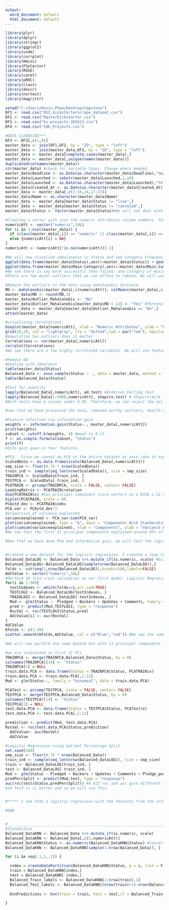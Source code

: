 ---
output:
  word_document: default
  html_document: default
---
```{r}
library(plyr)
library(dplyr)
library(stringr)
library(ggplot2)
library(usdm)
library(corrplot)
library(Hmisc)
library(FSelector)
library(ROSE)
library(caret)
library(pROC)
library(class) 
library(descr)
library(nortest)
library(magrittr)
```


```{r}
setwd("C:/Users/Kevin.Phan/Desktop/Capstone")
DF1 <- read.csv("DSI_kickstarterscrape_dataset.csv")
DF2 <- read.csv("MasterKickstarter.csv")
DF3 <- read.csv("ks-projects-201612.csv")
DF4 <- read.csv("18k_Projects.csv")
```


```{r}
#DATA CLEANSING***
DF3 <- DF3[,c(1,8)]
master_data <- join(DF1,DF2, by = "ID", type = "left")
master_data <- join(master_data,DF3, by = "ID", type = "left")
master_data <- master_data[complete.cases(master_data),]
master_data <- master_data[,unique(names(master_data))]
duplicated(colnames(master_data))
str(master_data) #check for variable types. Change where meeded. 
master_data$Deadline <- as.Date(as.character(master_data$Deadline),"%m/%d/%y")
master_data$Launched <- substr(master_data$Launched,1,10)
master_data$Launched <- as.Date(as.character(master_data$Launched),"%Y-%m-%d")
master_data$Created_At <- as.Date(as.character(master_data$Created_At),"%m/%d/%y")
master_data <- master_data[,c(1:16,24,17:23)]
master_data$Name <- as.character(master_data$Name)
master_data <- master_data[master_data$Status != "live",]
master_data <- master_data[master_data$Status != "canceled",]
master_data$Status <- factor(master_data$Status)#We will not deal with live and cancelled in this analysis.
```

```{r}
#Creating a vector with just the numeric attributes column numbers. This way we can easily reference for them when using alogrithms that can only take numeric attirubtes such as PCA and mahalanobis. 
numericAtt <- vector("numeric",10L)
for (i in 1:ncol(master_data)) {
  if (class(master_data[,i]) == "numeric" || class(master_data[,i]) == "integer" ){numericAtt[i] = i}
  else {numericAtt[i] = NA}
}
numericAtt <- numericAtt[!is.na(numericAtt)][-1]
```


```{r}
#We will now visualize imbalanaces in Status and see Category Frequencies
ggplot(data.frame(master_data$Status),aes(x=master_data$Status)) + geom_bar()
ggplot(data.frame(master_data$Main.Category),aes(x=master_data$Main.Category)) + geom_bar()
#We see there is way more successful then failed. and category of music is alot more than others. We will fix this in the next step
#There are few major outliers that we can afford to remove. We will use mahalanobis distance.Multivariate
```


```{r}
#Remove the outliers in the data using mahalanobis distance. 
MD <- mahalanobis(master_data[,c(numericAtt)], colMeans(master_data[,c(numericAtt)]),cov(master_data[,c(numericAtt)]),tol=1e-20)
master_data$MD <- round(MD,3)
master_data$Outlier_Mahalanobis <- "No"
master_data$Outlier_Mahalanobis[master_data$MD > 12] <- "Yes" #Threshold i did chose was 9. 
master_data <- master_data[master_data$Outlier_Mahalanobis == "No",]
attach(master_data)
```


```{r}
#visualizing correlations. 
boxplot(master_data[numericAtt], xlab = "Numeric Attributes", ylab = "Count", main = "Boxplots of All Numeric Attributes")
grid(20,20, col = "lightgray", lty = "dotted",lwd = par("lwd"), equilogs = TRUE) 
#population has outliers does it matter 
Correlations <- cor(master_data[,numericAtt])
corrplot(Correlations) 
#We see there are a few highly correlated variables. We will use feature selection. 
```


```{r}
#Remove NA
#Dealing with imbalance 
table(master_data$Status)
Balanced_Data <- ovun.sample(Status ~ ., data = master_data, method = "both",p = 0.5)$data #Utilizes both over and under sampling. ** DEBUG ROSE**
table(Balanced_Data$Status)
```

```{r}
#Test for nomality
lapply(Balanced_Data[,numericAtt], ad.test) #Anderson Darling Test
lapply(Balanced_Data[1:5000,numericAtt], shapiro.test) # Shapiro-Wilk Test 
#Both tests have p values under 0.05. Therefore, we can reject the null hypothesis of normality. 
```

```{r}
#now that we have processed the data, removed worthy outliers, dealth with imbalanace, tested for normality and saw visually what our data is like, we can go ahead and perform feature selection and extraction via information 

#Feature Selection via information gain
weights <- information.gain(Status~., master_data[,numericAtt])
print(weights)
subset <- cutoff.k(weights, 4) #mean is 0.13
f <- as.simple.formula(subset, "Status")
print(f)
#Info gain gave us four features. 
```


```{r}
#PCA - Since we cannot do PCA on the entire dataset at once (due to exposing the test set), we will use a 70/30 split and perform PCA on the training set. Once we obtain our principal components, we will run a logisitc regression with it in the next step. 
ScaledData <- as.data.frame(scale(Balanced_Data[,numericAtt]))
smp_size <- floor(0.75 * nrow(ScaledData))
train_ind <- sample(seq_len(nrow(ScaledData)), size = smp_size)
TRAINPCA <- ScaledData[train_ind, ]
TESTPCA <- ScaledData[-train_ind, ]
PCATRAIN <- prcomp(TRAINPCA, scale = FALSE, center= FALSE)
LoadingMatrix <- PCATRAIN$rotation
dim(PCATRAIN$x) #has principal component score vectors in a 8336 x 12 matrix.
biplot(PCATRAIN, scale = 0)
PCAstd_dev <- PCATRAIN$sdev
PCA_var <- PCAstd_dev^2
#proportion of variance explained
varianceexplained <- PCA_var/sum(PCA_var)
plot(varianceexplained, type = "b", main = 'Components With Standardization')
plot(cumsum(varianceexplained), xlab = "Components", ylab = "Variance Explained")
#We see that the first 11 principal components explained around 95% of the variance in the data. We will go with that. 
```








```{r}

#Now that we have done PCA and information gain, we will test the logisitc regression agains the features determined by the information gain as well as the principal components. We will use each.  


#Created a new dataset for the logisitc regression. I created a loop to test the model under different amounts of trianing data folds. 
Balanced_DataLOG <- Balanced_Data %>% mutate_if(is.numeric, scale) #Scaling Balanced Data Set
Balanced_DataLOG<-Balanced_DataLOG[sample(nrow(Balanced_DataLOG)),]
folds <- cut(seq(1,nrow(Balanced_DataLOG)),breaks=100,labels=FALSE)
AUCValue <- vector("numeric",10L)
#Perform 10 fold cross validation on our first model: Logistic Regression
for(i in 1:30){
  testIndexes <- which(folds==i,arr.ind=TRUE)
  TESTLOGI <- Balanced_DataLOG[testIndexes, ]
  TRAINLOGI <- Balanced_DataLOG[-testIndexes, ]
  Mod <- glm(Status ~  Pledged + Backers + Updates + Comments, family = "binomial", data = TRAINLOGI)
  pred <- predict(Mod,TESTLOGI, type = "response")
  RocVal <- roc(TESTLOGI$Status,pred)
  AUCValue[i] <- auc(RocVal)
}
AUCValue
KFolds <- c(1:30)
scatter.smooth(KFolds,AUCValue, col = c("Blue","red")) #We see the same pattern. I say about 21 folds is optimal.v AUC = 0.9529070
```
```{r}

#We will now perform the same method but with 11 principal components

#we are interested in first 11 PCs
TRAINPCA <- merge(TRAINPCA,Balanced_Data$Status, by = 0)
colnames(TRAINPCA)[14] <- "Status"
TRAINPCA[1] = NULL
train.data.PCA <- data.frame(Status = TRAINPCA$Status, PCATRAIN$x)
train.data.PCA <- train.data.PCA[,1:12]
Mod <- glm(Status~., family = "binomial", data = train.data.PCA)

PCATest <- prcomp(TESTPCA, scale = FALSE, center= FALSE)
TESTPCA <- merge(TESTPCA,Balanced_Data$Status, by = 0)
colnames(TESTPCA)[14] <- "Status"
TESTPCA[1] = NULL
test.data.PCA <- data.frame(Status = TESTPCA$Status, PCATest$x)
test.data.PCA <- test.data.PCA[,1:12]

prediction <- predict(Mod, test.data.PCA)
RocVal <- roc(test.data.PCA$Status,prediction)
  AUCValue<- auc(RocVal)
  AUCValue
```

```{r}
#Logistic Regression using optimal Percentage Split
set.seed(100)
smp_size <- floor(0.75 * nrow(Balanced_Data))
train_ind <- sample(seq_len(nrow(Balanced_DataLOG)), size = smp_size)
train <- Balanced_DataLOG[train_ind, ]
test <- Balanced_DataLOG[-train_ind, ]
Mod <- glm(Status ~ Pledged + Backers + Updates + Comments + Pledge_per_person, family = "binomial", data = train)
predPercSplit <- predict(Mod,test, type = "response")
auc(roc(test$Status,predPercSplit)) #0.922 roc and auc give different auc vals?
#14 fold cv is better and so we will use this. 


#***** I see that a logistic regression with the features from the info gain with 21/30 folds for the test set is most optimal as it gives me highest AUC. *****
```

```{r}
#KNN


#___________________________________________________________________________
#Standardize
Balanced_DataKNN <- Balanced_Data %>% mutate_if(is.numeric, scale)
Balanced_DataKNN <- Balanced_Data[,c(5,numericAtt)]
Balanced_DataKNN$Status <- as.numeric(Balanced_DataKNN$Status) #converted successful and failed to 1 and 2
Balanced_DataKNN <- Balanced_DataKNN[sample(1:nrow(Balanced_Data)), ]

for (i in seq(.1,1,.1)) {

  index = createDataPartition(Balanced_DataKNN$Status, p = i, list = F )
  train = Balanced_DataKNN[index,]
  test = Balanced_DataKNN[-index,]
  Balanced_Train_labels <- Balanced_DataKNN[1:nrow(train),1]
  Balanced_Test_labels <- Balanced_DataKNN[(nrow(train)+1):nrow(Balanced_DataKNN),1]
  
  KnnPredictions <- knn(train = train, test = test,cl = Balanced_Train_labels, k=10)

}
```

